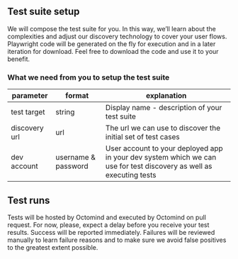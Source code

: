 ## Test suite setup

We will compose the test suite for you. In this way, we’ll learn about the complexities and adjust our discovery technology to cover your user flows. Playwright code will be generated on the fly for execution and in a later iteration for download. Feel free to download the code and use it to your benefit.

### What we need from you to setup the test suite

| parameter     | format              | explanation                                                                                                         |
| ------------- | ------------------- | ------------------------------------------------------------------------------------------------------------------- |
| test target   | string              | Display name - description of your test suite                                                                       |
| discovery url | url                 | The url we can use to discover the initial set of test cases                                                        |
| dev account   | username & password | User account to your deployed app in your dev system which we can use for test discovery as well as executing tests |

## Test runs

Tests will be hosted by Octomind and executed by Octomind on pull request. For now, please, expect a delay before you receive your test results. Success will be reported immediately. Failures will be reviewed manually to learn failure reasons and to make sure we avoid false positives to the greatest extent possible.
